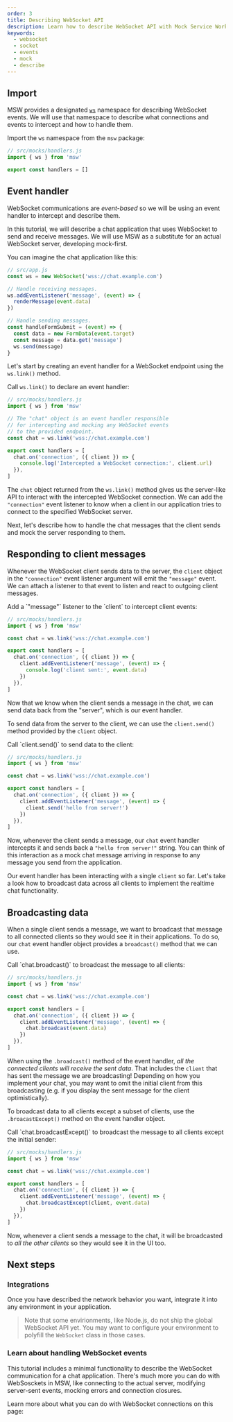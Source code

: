 ```yaml
---
order: 3
title: Describing WebSocket API
description: Learn how to describe WebSocket API with Mock Service Worker.
keywords:
  - websocket
  - socket
  - events
  - mock
  - describe
---
```


## Import

MSW provides a designated [`ws`](/docs/api/ws) namespace for describing WebSocket events. We will use that namespace to describe what connections and events to intercept and how to handle them.


<Action>Import the `ws` namespace from the `msw` package:</Action>

```js {2}
// src/mocks/handlers.js
import { ws } from 'msw'

export const handlers = []
```

## Event handler

WebSocket communications are _event-based_ so we will be using an event handler to intercept and describe them.

In this tutorial, we will describe a chat application that uses WebSocket to send and receive messages. We will use MSW as a substitute for an actual WebSocket server, developing mock-first.

You can imagine the chat application like this:

```js
// src/app.js
const ws = new WebSocket('wss://chat.example.com')

// Handle receiving messages.
ws.addEventListener('message', (event) => {
  renderMessage(event.data)
})

// Handle sending messages.
const handleFormSubmit = (event) => {
  const data = new FormData(event.target)
  const message = data.get('message')
  ws.send(message)
}
```

Let's start by creating an event handler for a WebSocket endpoint using the `ws.link()` method.

<Action>Call `ws.link()` to declare an event handler:</Action>

```js {7,10-12}
// src/mocks/handlers.js
import { ws } from 'msw'

// The "chat" object is an event handler responsible
// for intercepting and mocking any WebSocket events
// to the provided endpoint.
const chat = ws.link('wss://chat.example.com')

export const handlers = [
  chat.on('connection', ({ client }) => {
    console.log('Intercepted a WebSocket connection:', client.url)
  }),
]
```

The `chat` object returned from the `ws.link()` method gives us the server-like API to interact with the intercepted WebSocket connection. We can add the `"connection"` event listener to know when a client in our application tries to connect to the specified WebSocket server.

Next, let's describe how to handle the chat messages that the client sends and mock the server responding to them.

## Responding to client messages

Whenever the WebSocket client sends data to the server, the `client` object in the `"connection"` event listener argument will emit the `"message"` event. We can attach a listener to that event to listen and react to outgoing client messages.

<Action>
  Add a `"message"` listener to the `client` to intercept client events:
</Action>

```js /client.addEventListener/ {8-10}
// src/mocks/handlers.js
import { ws } from 'msw'

const chat = ws.link('wss://chat.example.com')

export const handlers = [
  chat.on('connection', ({ client }) => {
    client.addEventListener('message', (event) => {
      console.log('client sent:', event.data)
    })
  }),
]
```

Now that we know when the client sends a message in the chat, we can send data back from the "server", which is our event handler.

To send data from the server to the client, we can use the `client.send()` method provided by the `client` object.

<Action>
  Call `client.send()` to send data to the client:
</Action>

```js /client.send/ {9}
// src/mocks/handlers.js
import { ws } from 'msw'

const chat = ws.link('wss://chat.example.com')

export const handlers = [
  chat.on('connection', ({ client }) => {
    client.addEventListener('message', (event) => {
      client.send('hello from server!')
    })
  }),
]
```

Now, whenever the client sends a message, our `chat` event handler intercepts it and sends back a `"hello from server!"` string. You can think of this interaction as a mock chat message arriving in response to any message you send from the application.

Our event handler has been interacting with a single `client` so far. Let's take a look how to broadcast data across all clients to implement the realtime chat functionality.

## Broadcasting data

When a single client sends a message, we want to broadcast that message to all connected clients so they would see it in their applications. To do so, our `chat` event handler object provides a `broadcast()` method that we can use.

<Action>
  Call `chat.broadcast()` to broadcast the message to all clients:
</Action>

```js /chat.broadcast/ {9}
// src/mocks/handlers.js
import { ws } from 'msw'

const chat = ws.link('wss://chat.example.com')

export const handlers = [
  chat.on('connection', ({ client }) => {
    client.addEventListener('message', (event) => {
      chat.broadcast(event.data)
    })
  }),
]
```

When using the `.broadcast()` method of the event handler, _all the connected clients will receive the sent data_. That includes the `client` that has sent the message we are broadcasting! Depending on how you implement your chat, you may want to omit the initial client from this broadcasting (e.g. if you display the sent message for the client optimistically).

To broadcast data to all clients except a subset of clients, use the `.broacastExcept()` method on the event handler object.

<Action>
  Call `chat.broadcastExcept()` to broadcast the message to all clients except the initial sender:
</Action>

```js /chat.broadcastExcept/ {9}
// src/mocks/handlers.js
import { ws } from 'msw'

const chat = ws.link('wss://chat.example.com')

export const handlers = [
  chat.on('connection', ({ client }) => {
    client.addEventListener('message', (event) => {
      chat.broadcastExcept(client, event.data)
    })
  }),
]
```

Now, whenever a client sends a message to the chat, it will be broadcasted to _all the other clients_ so they would see it in the UI too.

## Next steps

### Integrations

Once you have described the network behavior you want, integrate it into any environment in your application.


<div className="md:grid md:grid-cols-2 md:gap-x-5">
  <PageCard
    icon={WindowIcon}
    url="/docs/integrations/browser"
    title="Browser"
    description="Integrate MSW in a browser environment, such as a React application or Storybook."
  />
  <PageCard
    icon={CommandLineIcon}
    url="/docs/integrations/node"
    title="Node.js"
    description="Integrate MSW in Node.js, such as an Express application or a test runner."
  />
</div>

> Note that some envirionments, like Node.js, do not ship the global WebSocket API yet. You may want to configure your environment to polyfill the `WebSocket` class in those cases.

### Learn about handling WebSocket events

This tutorial includes a minimal functionality to describe the WebSocket communication for a chat application. There's much more you can do with WebSosckets in MSW, like connecting to the actual server, modifying server-sent events, mocking errors and connection closures.

Learn more about what you can do with WebSocket connections on this page:


<PageCard
  icon={NewspaperIcon}
  url="/docs/basics/handling-websocket-events"
  title="Handling WebSocket events"
  description="Learn how to intercept and mock WebSocket events."
/>
